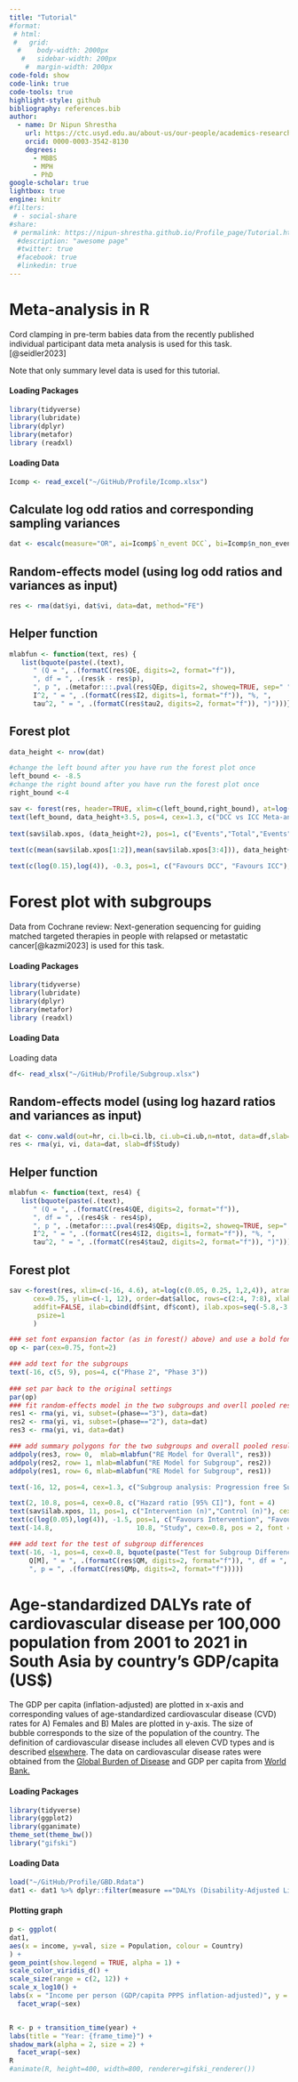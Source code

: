 ```yaml
---
title: "Tutorial"
#format:
 # html:
 #   grid: 
  #    body-width: 2000px
   #   sidebar-width: 200px
    #  margin-width: 200px
code-fold: show
code-link: true
code-tools: true
highlight-style: github
bibliography: references.bib
author: 
  - name: Dr Nipun Shrestha
    url: https://ctc.usyd.edu.au/about-us/our-people/academics-research-fellows/dr-nipun-shrestha/
    orcid: 0000-0003-3542-8130
    degrees: 
      - MBBS
      - MPH
      - PhD
google-scholar: true
lightbox: true
engine: knitr
#filters:
 # - social-share
#share:
 # permalink: https://nipun-shrestha.github.io/Profile_page/Tutorial.html
  #description: "awesome page"
  #twitter: true
  #facebook: true
  #linkedin: true
---
```


# Meta-analysis in R

Cord clamping in pre-term babies data from the recently published individual participant data meta analysis is used for this task.[@seidler2023]

::: callout-note
Note that only summary level data is used for this tutorial.
:::

::: panel-tabset
#### Loading Packages

```r
library(tidyverse)
library(lubridate)
library(dplyr)
library(metafor)
library (readxl)
```

#### Loading Data

```r
Icomp <- read_excel("~/GitHub/Profile/Icomp.xlsx")
```
:::

## Calculate log odd ratios and corresponding sampling variances

```r
dat <- escalc(measure="OR", ai=Icomp$`n_event DCC`, bi=Icomp$n_non_event_DCC, ci=Icomp$`n_event ICC`, di=Icomp$n_non_event_ICC, slab =paste(Icomp$studyid), data=Icomp)
```

## Random-effects model (using log odd ratios and variances as input)

```r
res <- rma(dat$yi, dat$vi, data=dat, method="FE")
```

## Helper function

```r
mlabfun <- function(text, res) {
   list(bquote(paste(.(text),
      " (Q = ", .(formatC(res$QE, digits=2, format="f")),
      ", df = ", .(res$k - res$p),
      ", p ", .(metafor:::.pval(res$QEp, digits=2, showeq=TRUE, sep=" ")), "; ",
      I^2, " = ", .(formatC(res$I2, digits=1, format="f")), "%, ",
      tau^2, " = ", .(formatC(res$tau2, digits=2, format="f")), ")")))}
```

## Forest plot

```r


data_height <- nrow(dat)

#change the left bound after you have run the forest plot once
left_bound <- -8.5
#change the right bound after you have run the forest plot once
right_bound <-4

sav <- forest(res, header=TRUE, xlim=c(left_bound,right_bound), at=log(c(0.5, 0.25, 1, 4)), atransf=exp, ylim=c(-1, (data_height +3)), xlab ="Odds ratio", mlab=mlabfun("RE Model for All Studies", res), ilab=cbind(Icomp$`n_event DCC`, N_DCC, Icomp$`n_event ICC`, Icomp$N_ICC), ilab.xpos=seq(-5.8,-3.8, length = 4), slab=paste(dat$studyid), psize=1)
text(left_bound, data_height+3.5, pos=4, cex=1.3, c("DCC vs ICC Meta-analysis - Death before discharge"), font = 4)
  
text(sav$ilab.xpos, (data_height+2), pos=1, c("Events","Total","Events","Total"), cex = 1.1, font =3)
  
text(c(mean(sav$ilab.xpos[1:2]),mean(sav$ilab.xpos[3:4])), data_height+3, c("DCC","ICC"), pos=1, cex=1.3)

text(c(log(0.15),log(4)), -0.3, pos=1, c("Favours DCC", "Favours ICC"), cex=1.3)
```

# Forest plot with subgroups

Data from Cochrane review: Next-generation sequencing for guiding matched targeted therapies in people with relapsed or metastatic cancer[@kazmi2023] is used for this task.

::: panel-tabset
#### Loading Packages

```r
library(tidyverse)
library(lubridate)
library(dplyr)
library(metafor)
library (readxl)
```

#### Loading Data

Loading data

```r
df<- read_xlsx("~/GitHub/Profile/Subgroup.xlsx")
```
:::

## Random-effects model (using log hazard ratios and variances as input)

```r
dat <- conv.wald(out=hr, ci.lb=ci.lb, ci.ub=ci.ub,n=ntot, data=df,slab=df$Study, transf=log)
res <- rma(yi, vi, data=dat, slab=df$Study)
```

## Helper function

```r
mlabfun <- function(text, res4) {
   list(bquote(paste(.(text),
      " (Q = ", .(formatC(res4$QE, digits=2, format="f")),
      ", df = ", .(res4$k - res4$p),
      ", p ", .(metafor:::.pval(res4$QEp, digits=2, showeq=TRUE, sep=" ")), "; ",
      I^2, " = ", .(formatC(res4$I2, digits=1, format="f")), "%, ",
      tau^2, " = ", .(formatC(res4$tau2, digits=2, format="f")), ")")))}
```

## Forest plot

```r


sav <-forest(res, xlim=c(-16, 4.6), at=log(c(0.05, 0.25, 1,2,4)), atransf=exp,
      cex=0.75, ylim=c(-1, 12), order=dat$alloc, rows=c(2:4, 7:8), xlab ="Hazard ratio", 
      addfit=FALSE, ilab=cbind(df$int, df$cont), ilab.xpos=seq(-5.8,-3.8, length = 2), 
       psize=1
      )

### set font expansion factor (as in forest() above) and use a bold font
op <- par(cex=0.75, font=2)

### add text for the subgroups
text(-16, c(5, 9), pos=4, c("Phase 2", "Phase 3"))
                               
### set par back to the original settings
par(op)
### fit random-effects model in the two subgroups and overll pooled result
res1 <- rma(yi, vi, subset=(phase=="3"), data=dat)
res2 <- rma(yi, vi, subset=(phase=="2"), data=dat)
res3 <- rma(yi, vi, data=dat)

### add summary polygons for the two subgroups and overall pooled result
addpoly(res3, row= 0,  mlab=mlabfun("RE Model for Overall", res3))
addpoly(res2, row= 1, mlab=mlabfun("RE Model for Subgroup", res2))
addpoly(res1, row= 6, mlab=mlabfun("RE Model for Subgroup", res1))

text(-16, 12, pos=4, cex=1.3, c("Subgroup analysis: Progression free Survival for Prostate Cancer based on phase of trial"), font = 4)

text(2, 10.8, pos=4, cex=0.8, c("Hazard ratio [95% CI]"), font = 4)
text(sav$ilab.xpos, 11, pos=1, c("Intervention (n)","Control (n)"), cex = 0.8, font =4)
text(c(log(0.05),log(4)), -1.5, pos=1, c("Favours Intervention", "Favours Control"), cex=0.8)
text(-14.8,                     10.8, "Study", cex=0.8, pos = 2, font =4)

### add text for the test of subgroup differences
text(-16, -1, pos=4, cex=0.8, bquote(paste("Test for Subgroup Differences: ",
     Q[M], " = ", .(formatC(res$QM, digits=2, format="f")), ", df = ", .(res$p - 1),
     ", p = ", .(formatC(res$QMp, digits=2, format="f")))))

```

# Age-standardized DALYs rate of cardiovascular disease per 100,000 population from 2001 to 2021 in South Asia by country’s GDP/capita (US\$)

The GDP per capita (inflation-adjusted) are plotted in x-axis and corresponding values of age-standardized cardiovascular disease (CVD) rates for A) Females and B) Males are plotted in y-axis. The size of bubble corresponds to the size of the population of the country. The definition of cardiovascular disease includes all eleven CVD types and is described [elsewhere](https://www.healthdata.org/research-analysis/gbd "GBD"). The data on cardiovascular disease rates were obtained from the [Global Burden of Disease](https://www.healthdata.org/research-analysis/gbd "GBD") and GDP per capita from [World Bank.](https://data.worldbank.org/indicator/NY.GDP.PCAP.CD?end=2022&locations=8S&start=2001)

::: panel-tabset
#### Loading Packages

```r
library(tidyverse)
library(ggplot2)
library(gganimate)
theme_set(theme_bw())
library("gifski")
```

#### Loading Data

```r
load("~/GitHub/Profile/GBD.Rdata")
dat1 <- dat1 %>% dplyr::filter(measure =="DALYs (Disability-Adjusted Life Years)") 
```
:::

#### Plotting graph

```r

p <- ggplot(
dat1,
aes(x = income, y=val, size = Population, colour = Country)
) +
geom_point(show.legend = TRUE, alpha = 1) +
scale_color_viridis_d() +
scale_size(range = c(2, 12)) +
scale_x_log10() +
labs(x = "Income per person (GDP/capita PPPS inflation-adjusted)", y = "Age-standardized DALYs rate per 100,000") +
  facet_wrap(~sex)


R <- p + transition_time(year) +
labs(title = "Year: {frame_time}") +
shadow_mark(alpha = 2, size = 2) +
  facet_wrap(~sex)
R
#animate(R, height=400, width=800, renderer=gifski_renderer())

```
